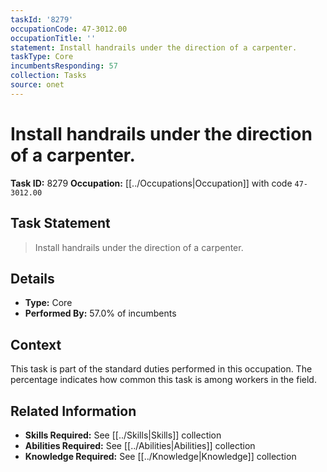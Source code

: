 ```yaml
---
taskId: '8279'
occupationCode: 47-3012.00
occupationTitle: ''
statement: Install handrails under the direction of a carpenter.
taskType: Core
incumbentsResponding: 57
collection: Tasks
source: onet
---
```

# Install handrails under the direction of a carpenter.

**Task ID:** 8279
**Occupation:** [[../Occupations|Occupation]] with code `47-3012.00`

## Task Statement

> Install handrails under the direction of a carpenter.

## Details

- **Type:** Core
- **Performed By:** 57.0% of incumbents

## Context

This task is part of the standard duties performed in this occupation. The percentage indicates how common this task is among workers in the field.

## Related Information

- **Skills Required:** See [[../Skills|Skills]] collection
- **Abilities Required:** See [[../Abilities|Abilities]] collection
- **Knowledge Required:** See [[../Knowledge|Knowledge]] collection
